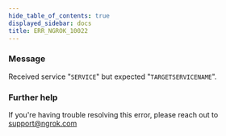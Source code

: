 ```yaml
---
hide_table_of_contents: true
displayed_sidebar: docs
title: ERR_NGROK_10022
---
```




### Message

Received service "`SERVICE`" but expected "`TARGETSERVICENAME`".

<ErrorDetails error="err_ngrok_10022" />

### Further help

If you're having trouble resolving this error, please reach out to [support@ngrok.com](mailto:support@ngrok.com?subject=Help%20with%20ERR_NGROK_10022)
